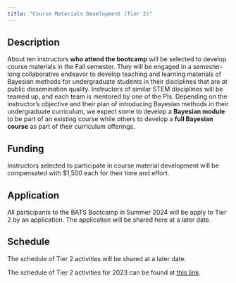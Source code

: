 ```yaml
---
title: "Course Materials Development (Tier 2)"
---
```


## Description

About ten instructors **who attend the bootcamp** will be selected to develop course materials in the Fall semester. They will be engaged in a semester-long collaborative endeavor to develop teaching and learning materials of Bayesian methods for undergraduate students in their disciplines that are at public dissemination quality. Instructors of similar STEM disciplines will be teamed up, and each team is mentored by one of the PIs. Depending on the instructor’s objective and their plan of introducing Bayesian methods in their undergraduate curriculum, we expect some to develop a **Bayesian module** to be part of an existing course while others to develop a **full Bayesian course** as part of their curriculum offerings. 

## Funding

Instructors selected to participate in course material development will be compensated with $1,500 each for their time and effort.  

## Application

All participants to the BATS Bootcamp in Summer 2024 will be apply to Tier 2 by an application. The application will be shared here at a later date. 

## Schedule

The schedule of Tier 2 activities will be shared at a later date.

The schedule of Tier 2 activities for 2023 can be found at [this link](https://bayes-bats.github.io/tier2-schedule/).